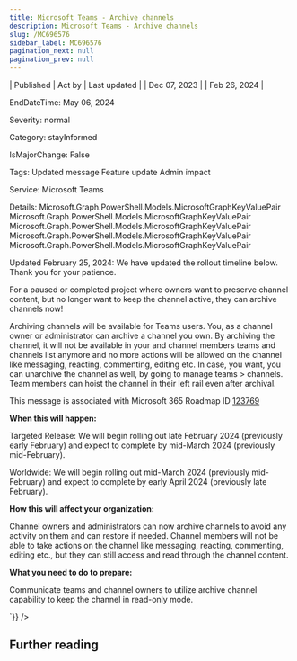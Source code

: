 ```yaml
---
title: Microsoft Teams - Archive channels
description: Microsoft Teams - Archive channels
slug: /MC696576
sidebar_label: MC696576
pagination_next: null
pagination_prev: null
---
```



| Published | Act by | Last updated |
| Dec 07, 2023 |  | Feb 26, 2024 |

EndDateTime: May 06, 2024

Severity: normal

Category: stayInformed

IsMajorChange: False

Tags: Updated message Feature update Admin impact

Service: Microsoft Teams

Details: Microsoft.Graph.PowerShell.Models.MicrosoftGraphKeyValuePair Microsoft.Graph.PowerShell.Models.MicrosoftGraphKeyValuePair Microsoft.Graph.PowerShell.Models.MicrosoftGraphKeyValuePair Microsoft.Graph.PowerShell.Models.MicrosoftGraphKeyValuePair Microsoft.Graph.PowerShell.Models.MicrosoftGraphKeyValuePair

<div dangerouslySetInnerHTML={{__html:`
<p style="">Updated February 25, 2024: We have updated the rollout timeline below. Thank you for your patience.</p><p style="">For a paused or completed project where owners want to preserve channel content, but no longer want to keep the channel active, they can archive channels now!<br></p><p>Archiving channels will be available for Teams users. You, as a channel owner or administrator can archive a channel you own. By archiving the channel, it will not be available in your and channel members teams and channels list anymore and no more actions will be allowed on the channel like messaging, reacting, commenting, editing etc. In case, you want, you can unarchive the channel as well, by going to manage teams &gt; channels. Team members can hoist the channel in their left rail even after archival.</p>
<p>This message is associated with Microsoft 365 Roadmap ID <a href="https://www.microsoft.com/microsoft-365/roadmap?filters=&amp;searchterms=123769" target="_blank">123769</a></p>
<p><b>When this will happen:</b></p><p>Targeted Release: We will begin rolling out late February 2024 (previously early February) and expect to complete by mid-March 2024 (previously mid-February).</p><p>Worldwide: We will begin rolling out mid-March 2024 (previously mid-February) and expect to complete by early April 2024 (previously late February).</p>

<p><b>How this will affect your organization:</b></p>

<p>Channel owners and administrators can now archive channels to avoid any activity on them and can restore if needed. Channel members will not be able to take actions on the channel like messaging, reacting, commenting, editing etc., but they can still access and read through the channel content.&nbsp;</p>
<p><b>What you need to do to prepare:</b></p>

<p>Communicate teams and channel owners to utilize archive channel capability to keep the channel in read-only mode.&nbsp;</p>
`}} />

## Further reading
